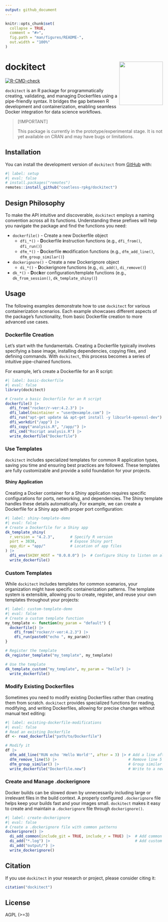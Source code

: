 ```yaml
---
output: github_document
---
```


<!-- README.md is generated from README.Rmd. Please edit that file -->

```r
knitr::opts_chunk$set(
  collapse = TRUE,
  comment = "#>",
  fig.path = "man/figures/README-",
  out.width = "100%"
)
```

# dockitect  <img src="man/figures/dockitect-animated-logo.svg" align="right" width="139" />

<!-- badges: start -->
[![R-CMD-check](https://github.com/coatless-rpkg/dockitect/actions/workflows/R-CMD-check.yaml/badge.svg)](https://github.com/coatless-rpkg/dockitect/actions/workflows/R-CMD-check.yaml)
<!-- badges: end -->

`dockitect` is an R package for programmatically creating, validating, and 
managing Dockerfiles using a pipe-friendly syntax. It bridges the gap between 
R development and containerization, enabling seamless Docker integration for 
data science workflows.

> [!IMPORTANT]
>
> This package is currently in the prototype/experimental stage. It is
> not yet available on CRAN and may have bugs or limitations.

## Installation

You can install the development version of `dockitect` from
[GitHub](https://github.com/coatless-rpkg/dockitect) with:

```r
#| label: setup
#| eval: false
# install.packages("remotes")
remotes::install_github("coatless-rpkg/dockitect")
```


## Design Philosophy

To make the API intuitive and discoverable, `dockitect` employs a naming
convention across all its functions. Understanding these prefixes will 
help you navigate the package and find the functions you need:

- `dockerfile()` - Create a new Dockerfile object
  - `dfi_*()` - **D**ockerfile **i**nstruction functions (e.g., `dfi_from()`, `dfi_run()`)
  - `dfm_*()` - **D**ockerfile **m**odification functions (e.g., `dfm_add_line()`, `dfm_group_similar()`)
- `dockerignore()` - Create a new Dockerignore object
  - `di_*()` - **D**ockerignore functions (e.g., `di_add()`, `di_remove()`)
- `dk_*()` - **D**oc**k**er configuration/template functions (e.g., `dk_from_session()`, `dk_template_shiny()`)

## Usage

The following examples demonstrate how to use `dockitect` for various 
containerization scenarios. Each example showcases different aspects of the 
package's functionality, from basic Dockerfile creation to more advanced use cases.

### Dockerfile Creation

Let's start with the fundamentals. Creating a Dockerfile typically involves 
specifying a base image, installing dependencies, copying files, and defining 
commands. With `dockitect`, this process becomes a series of intuitive pipe-chained functions. 

For example, let's create a Dockerfile for an R script:

```r
#| label: basic-dockerfile
#| eval: false
library(dockitect)

# Create a basic Dockerfile for an R script
dockerfile() |>
  dfi_from("rocker/r-ver:4.2.3") |>
  dfi_label(maintainer = "user@example.com") |>
  dfi_run("apt-get update && apt-get install -y libcurl4-openssl-dev") |>
  dfi_workdir("/app") |>
  dfi_copy("analysis.R", "/app/") |>
  dfi_cmd("Rscript analysis.R") |>
  write_dockerfile("Dockerfile")
```

### Use Templates

`dockitect` includes specialized templates for common R application types, 
saving you time and ensuring best practices are followed. These templates are 
fully customizable and provide a solid foundation for your projects.

#### Shiny Application

Creating a Docker container for a Shiny application requires specific 
configurations for ports, networking, and dependencies. The Shiny template
handles these details automatically. For example, we can create a Dockerfile
for a Shiny app with proper port configuration:

```r
#| label: shiny-template-demo
#| eval: false
# Create a Dockerfile for a Shiny app
dk_template_shiny(
  r_version = "4.2.3",       # Specify R version
  port = 3838,               # Expose Shiny port
  app_dir = "app/"           # Location of app files
) |>
  dfi_env(SHINY_HOST = "0.0.0.0") |>  # Configure Shiny to listen on all interfaces
  write_dockerfile()
```

### Custom Templates

While `dockitect` includes templates for common scenarios, your organization
might have specific containerization patterns. The template system is
extensible, allowing you to create, register, and reuse your own templates
throughout your projects:

```r
#| label: custom-template-demo
#| eval: false
# Create a custom template function
my_template <- function(my_param = "default") {
  dockerfile() |>
    dfi_from("rocker/r-ver:4.2.3") |>
    dfi_run(paste0("echo ", my_param))
}

# Register the template
dk_register_template("my_template", my_template)

# Use the template
dk_template_custom("my_template", my_param = "hello") |>
  write_dockerfile()
```


### Modify Existing Dockerfiles

Sometimes you need to modify existing Dockerfiles rather than creating them
from scratch. `dockitect` provides specialized functions for reading, modifying,
and writing Dockerfiles, allowing for precise changes without manual text editing:

```r
#| label: existing-dockerfile-modifications
#| eval: false
# Read an existing Dockerfile
df <- read_dockerfile("path/to/Dockerfile")

# Modify it
df |>
  dfm_add_line("RUN echo 'Hello World'", after = 3) |> # Add a line after line 3
  dfm_remove_line(5) |>                                # Remove line 5
  dfm_group_similar() |>                               # Group similar commands (e.g., RUN)
  write_dockerfile("Dockerfile.new")                   # Write to a new file
```

### Create and Manage .dockerignore

Docker builds can be slowed down by unnecessarily including large or irrelevant
files in the build context. A properly configured `.dockerignore` file helps
keep your builds fast and your images small. `dockitect` makes it easy to 
create and maintain a `.dockerignore` file through `dockerignore()`.

```r
#| label: create-dockerignore
#| eval: false
# Create a .dockerignore file with common patterns
dockerignore() |>
  di_add_common(include_git = TRUE, include_r = TRUE) |>  # Add common patterns for Git and R
  di_add("*.log") |>                                      # Add custom patterns
  di_add("output/") |>
  write_dockerignore()
```

## Citation

If you use `dockitect` in your research or project, please consider citing it:

```r
citation("dockitect")
```

## License

AGPL (>=3)

